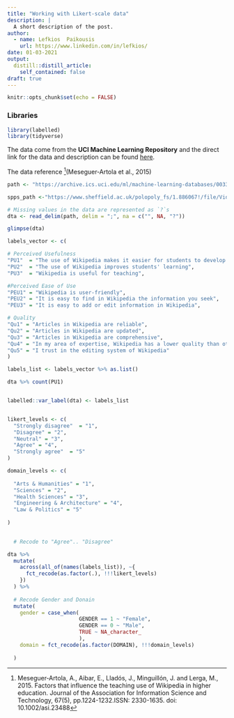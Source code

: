 ```yaml
---
title: "Working with Likert-scale data"
description: |
  A short description of the post.
author:
  - name: Lefkios  Paikousis
    url: https://www.linkedin.com/in/lefkios/
date: 01-03-2021
output:
  distill::distill_article:
    self_contained: false
draft: true
---
```



```r
knitr::opts_chunk$set(echo = FALSE)
```


### Libraries

```r

library(labelled)
library(tidyverse)

```


The data come from the __UCI Machine Learning Repository__ and the direct link for the data and description can be found [here](https://archive.ics.uci.edu/ml/datasets/wiki4he).

The data reference ^[Meseguer‐Artola, A., Aibar, E., Lladós, J., Minguillón, J. and Lerga, M., 2015. Factors that influence the teaching use of Wikipedia in higher education. Journal of the Association for Information Science and Technology, 67(5), pp.1224-1232.ISSN: 2330-1635. doi: 10.1002/asi.23488](Meseguer‐Artola et al., 2015)




```r
path <- "https://archive.ics.uci.edu/ml/machine-learning-databases/00334/wiki4HE.csv"

spps_path <-"https://www.sheffield.ac.uk/polopoly_fs/1.886067!/file/Video_SPSS.sav"

# Missing values in the data are represented as `?`s
dta <- read_delim(path, delim = ";", na = c("", NA, "?"))

glimpse(dta)
```


```r

labels_vector <- c(

# Perceived Usefulness
"PU1"  = "The use of Wikipedia makes it easier for students to develop new skills",
"PU2"  = "The use of Wikipedia improves students' learning",
"PU3"  = "Wikipedia is useful for teaching",

#Perceived Ease of Use
"PEU1" = "Wikipedia is user-friendly",
"PEU2" = "It is easy to find in Wikipedia the information you seek",
"PEU3" = "It is easy to add or edit information in Wikipedia",

# Quality
"Qu1" = "Articles in Wikipedia are reliable",
"Qu2" = "Articles in Wikipedia are updated",
"Qu3" = "Articles in Wikipedia are comprehensive",
"Qu4" = "In my area of expertise, Wikipedia has a lower quality than other educational resources",
"Qu5" = "I trust in the editing system of Wikipedia"
)

labels_list <- labels_vector %>% as.list()

```

```r

dta %>% count(PU1)


labelled::var_label(dta) <- labels_list


likert_levels <- c(
  "Strongly disagree"  = "1",
  "Disagree" = "2",
  "Neutral" = "3",
  "Agree" = "4",
  "Strongly agree"  = "5"
)

domain_levels <- c(
  
  "Arts & Humanities" = "1",
  "Sciences" = "2",
  "Health Sciences" = "3",
  "Engineering & Architecture" = "4",
  "Law & Politics" = "5"
  
)

        
  # Recode to "Agree".. "Disagree"

dta %>%
  mutate(
    across(all_of(names(labels_list)), ~{
      fct_recode(as.factor(.), !!!likert_levels)
    })
  ) %>% 
  
  # Recode Gender and Donain
  mutate(
    gender = case_when(
                       GENDER == 1 ~ "Female",
                       GENDER == 0 ~ "Male",
                       TRUE ~ NA_character_
                       ),
    domain = fct_recode(as.factor(DOMAIN), !!!domain_levels)
            
  ) 


```


